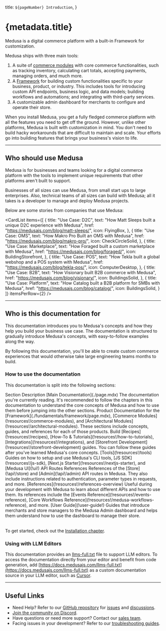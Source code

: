 
  title: `${pageNumber} Introduction`,
}

# {metadata.title}

Medusa is a digital commerce platform with a built-in Framework for customization.

Medusa ships with three main tools:

1. A suite of [commerce modules](!resources!/commerce-modules) with core commerce functionalities, such as tracking inventory, calculating cart totals, accepting payments, managing orders, and much more.
2. A [Framework](./fundamentals/framework/page.mdx) for building custom functionalities specific to your business, product, or industry. This includes tools for introducing custom API endpoints, business logic, and data models; building workflows and automations; and integrating with third-party services.
3. A customizable admin dashboard for merchants to configure and operate their store.

When you install Medusa, you get a fully fledged commerce platform with all the features you need to get off the ground. However, unlike other platforms, Medusa is built with customization in mind. You don't need to build hacky workarounds that are difficult to maintain and scale. Your efforts go into building features that brings your business's vision to life.

---

## Who should use Medusa

Medusa is for businesses and teams looking for a digital commerce platform with the tools to implement unique requirements that other platforms aren't built to support.

Businesses of all sizes can use Medusa, from small start ups to large enterprises. Also, technical teams of all sizes can build with Medusa; all it takes is a developer to manage and deploy Medusa projects.

Below are some stories from companies that use Medusa:

<CardList items={[
  {
    title: "Use Case: D2C",
    text: "How Matt Sleeps built a unique D2C experience with Medusa",
    href: "https://medusajs.com/blog/matt-sleeps/",
    icon: FlyingBox,
  },
  {
    title: "Use Case: OMS",
    text: "How Makro Pro Built an OMS with Medusa",
    href: "https://medusajs.com/blog/makro-pro/",
    icon: CheckCircleSolid,
  },
  {
    title: "Use Case: Marketplace",
    text: "How Foraged built a custom marketplace with Medusa",
    href: "https://medusajs.com/blog/foraged/",
    icon: BuildingStorefront,
  },
  {
    title: "Use Case: POS",
    text: "How Tekla built a global webshop and a POS system with Medusa",
    href: "https://medusajs.com/blog/tekla-pos/",
    icon: ComputerDesktop,
  },
  {
    title: "Use Case: B2B",
    text: "How Visionary built B2B commerce with Medusa",
    href: "https://medusajs.com/blog/visionary/",
    icon: BuildingsSolid,
  },
  {
    title: "Use Case: Platform",
    text: "How Catalog built a B2B platform for SMBs with Medusa",
    href: "https://medusajs.com/blog/catalog/",
    icon: BuildingsSolid,
  }
]} itemsPerRow={2} />

---

## Who is this documentation for

This documentation introduces you to Medusa's concepts and how they help you build your business use case. The documentation is structured to gradually introduce Medusa's concepts, with easy-to-follow examples along the way.

By following this documentation, you'll be able to create custom commerce experiences that would otherwise take large engineering teams months to build.

### How to use the documentation

This documentation is split into the following sections:

<Table>
  <Table.Header>
    <Table.Row>
      <Table.HeaderCell>Section</Table.HeaderCell>
      <Table.HeaderCell className="w-2/3">Description</Table.HeaderCell>
    </Table.Row>
  </Table.Header>
  <Table.Body>
    <Table.Row>
      <Table.Cell>
        [Main Documentation](./page.mdx)
      </Table.Cell>
      <Table.Cell>
        The documentation you're currently reading. It's recommended to follow the chapters in this documentation to understand the core concepts of Medusa and how to use them before jumping into the other sections.
      </Table.Cell>
    </Table.Row>
    <Table.Row>
      <Table.Cell>
        Product
      </Table.Cell>
      <Table.Cell>
        Documentation for the [Framework](./fundamentals/framework/page.mdx), [Commerce Modules](!resources!/commerce-modules), and [Architectural Modules](!resources!/architectural-modules). These sections include concepts, guides, and references for each of those products.
      </Table.Cell>
    </Table.Row>
    <Table.Row>
      <Table.Cell>
        Build
      </Table.Cell>
      <Table.Cell>
        [Recipes](!resources!/recipes), [How-To & Tutorials](!resources!/how-to-tutorials), [Integrations](!resources!/integrations), and [Storefront Development](!resources!/storefront-development) guides. You can follow these guides after you've learned Medusa's core concepts.
      </Table.Cell>
    </Table.Row>
    <Table.Row>
      <Table.Cell>
        [Tools](!resources!/tools)
      </Table.Cell>
      <Table.Cell>
        Guides on how to setup and use Medusa's CLI tools, [JS SDK](!resources!/js-sdk), [Next.js Starter](!resources!/nextjs-starter), and [Medusa UI](!ui!)
      </Table.Cell>
    </Table.Row>
    <Table.Row>
      <Table.Cell>
        API Routes References
      </Table.Cell>
      <Table.Cell>
        References of the [Store](!api!/store) and [Admin](!api!/admin) API routes in Medusa. They also include instructions related to authentication, parameter types in requests, and more.
      </Table.Cell>
    </Table.Row>
    <Table.Row>
      <Table.Cell>
        [References](!resources!/references-overview)
      </Table.Cell>
      <Table.Cell>
        Useful during your development with Medusa to learn about different APIs and how to use them. Its references include the [Events Reference](!resources!/events-reference), [Core Workflows Reference](!resources!/medusa-workflows-reference), and more.
      </Table.Cell>
    </Table.Row>
    <Table.Row>
      <Table.Cell>
        [User Guide](!user-guide!)
      </Table.Cell>
      <Table.Cell>
        Guides that introduce merchants and store managers to the Medusa Admin dashboard and helps them understand how to use the dashboard to manage their store.
      </Table.Cell>
    </Table.Row>
  </Table.Body>
</Table>

To get started, check out the [Installation chapter](./installation/page.mdx).

### Using with LLM Editors

This documentation provides an [llms-full.txt](https://docs.medusajs.com/llms-full.txt) file to support LLM editors. To access the documentation directly from your editor and benefit from code generation, add [https://docs.medusajs.com/llms-full.txt](https://docs.medusajs.com/llms-full.txt) as a custom documentation source in your LLM editor, such as [Cursor](https://docs.cursor.com/context/@-symbols/@-docs).

---

## Useful Links

- Need Help? Refer to our [GitHub repository](https://github.com/medusajs/medusa) for [issues](https://github.com/medusajs/medusa/issues) and [discussions](https://github.com/medusajs/medusa/discussions).
- [Join the community on Discord](https://discord.gg/medusajs).
- Have questions or need more support? Contact our [sales team](https://medusajs.com/contact/).
- Facing issues in your development? Refer to our [troubleshooting guides](!resources!/troubleshooting).
